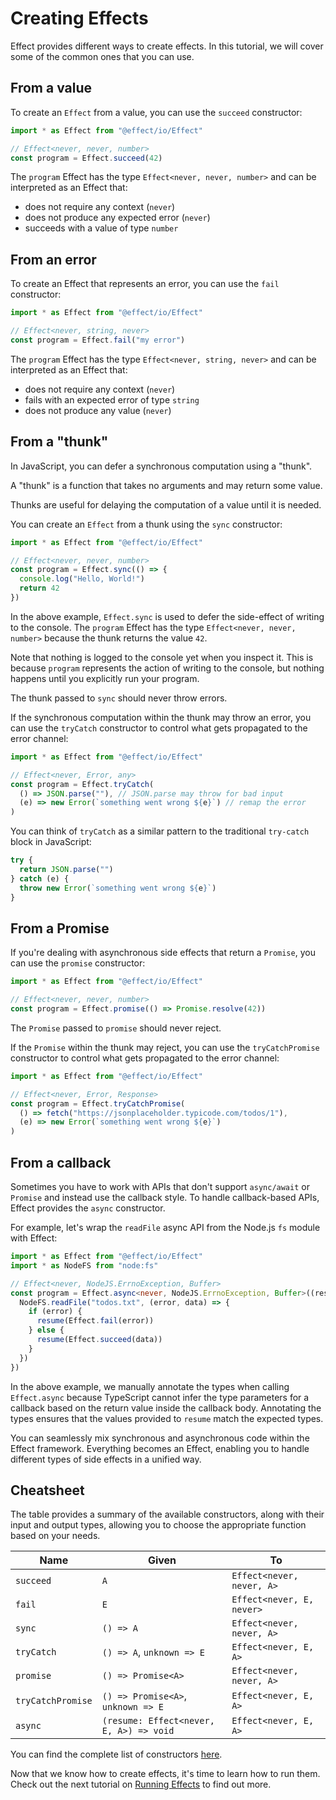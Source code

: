 
# Creating Effects

Effect provides different ways to create effects. In this tutorial, we will cover some of the common ones that you can use.

## From a value

To create an `Effect` from a value, you can use the `succeed` constructor:

```ts
import * as Effect from "@effect/io/Effect"

// Effect<never, never, number>
const program = Effect.succeed(42)
```

The `program` Effect has the type `Effect<never, never, number>` and can be interpreted as an Effect that:

- does not require any context (`never`)
- does not produce any expected error (`never`)
- succeeds with a value of type `number`

## From an error

To create an Effect that represents an error, you can use the `fail` constructor:

```ts
import * as Effect from "@effect/io/Effect"

// Effect<never, string, never>
const program = Effect.fail("my error")
```

The `program` Effect has the type `Effect<never, string, never>` and can be interpreted as an Effect that:

- does not require any context (`never`)
- fails with an expected error of type `string`
- does not produce any value (`never`)

## From a "thunk"

In JavaScript, you can defer a synchronous computation using a "thunk".

<Info>
  A "thunk" is a function that takes no arguments and may return some value.
</Info>

Thunks are useful for delaying the computation of a value until it is needed.

You can create an `Effect` from a thunk using the `sync` constructor:

```ts
import * as Effect from "@effect/io/Effect"

// Effect<never, never, number>
const program = Effect.sync(() => {
  console.log("Hello, World!")
  return 42
})
```

In the above example, `Effect.sync` is used to defer the side-effect of writing to the console.
The `program` Effect has the type `Effect<never, never, number>` because the thunk returns the value `42`.

Note that nothing is logged to the console yet when you inspect it.
This is because `program` represents the action of writing to the console, but nothing happens until you explicitly run your program.

<Error>The thunk passed to `sync` should never throw errors.</Error>

If the synchronous computation within the thunk may throw an error, you can use the `tryCatch` constructor
to control what gets propagated to the error channel:

```ts
import * as Effect from "@effect/io/Effect"

// Effect<never, Error, any>
const program = Effect.tryCatch(
  () => JSON.parse(""), // JSON.parse may throw for bad input
  (e) => new Error(`something went wrong ${e}`) // remap the error
)
```

You can think of `tryCatch` as a similar pattern to the traditional `try-catch` block in JavaScript:

```ts
try {
  return JSON.parse("")
} catch (e) {
  throw new Error(`something went wrong ${e}`)
}
```

## From a Promise

If you're dealing with asynchronous side effects that return a `Promise`, you can use the `promise` constructor:

```ts
import * as Effect from "@effect/io/Effect"

// Effect<never, never, number>
const program = Effect.promise(() => Promise.resolve(42))
```

<Error>The `Promise` passed to `promise` should never reject.</Error>

If the `Promise` within the thunk may reject, you can use the `tryCatchPromise` constructor
to control what gets propagated to the error channel:

```ts
import * as Effect from "@effect/io/Effect"

// Effect<never, Error, Response>
const program = Effect.tryCatchPromise(
  () => fetch("https://jsonplaceholder.typicode.com/todos/1"),
  (e) => new Error(`something went wrong ${e}`)
)
```

## From a callback

Sometimes you have to work with APIs that don't support `async/await` or `Promise` and instead use the callback style.
To handle callback-based APIs, Effect provides the `async` constructor.

For example, let's wrap the `readFile` async API from the Node.js `fs` module with Effect:

```ts
import * as Effect from "@effect/io/Effect"
import * as NodeFS from "node:fs"

// Effect<never, NodeJS.ErrnoException, Buffer>
const program = Effect.async<never, NodeJS.ErrnoException, Buffer>((resume) => {
  NodeFS.readFile("todos.txt", (error, data) => {
    if (error) {
      resume(Effect.fail(error))
    } else {
      resume(Effect.succeed(data))
    }
  })
})
```

In the above example, we manually annotate the types when calling `Effect.async` because TypeScript cannot infer the type parameters for a callback
based on the return value inside the callback body. Annotating the types ensures that the values provided to `resume` match the expected types.

<Idea>
  You can seamlessly mix synchronous and asynchronous code within the Effect
  framework. Everything becomes an Effect, enabling you to handle different
  types of side effects in a unified way.
</Idea>

## Cheatsheet

The table provides a summary of the available constructors, along with their input and output types, allowing you to choose the appropriate function based on your needs.

| **Name**          | **Given**                               | **To**                    |
| ----------------- | --------------------------------------- | ------------------------- |
| `succeed`         | `A`                                     | `Effect<never, never, A>` |
| `fail`            | `E`                                     | `Effect<never, E, never>` |
| `sync`            | `() => A`                               | `Effect<never, never, A>` |
| `tryCatch`        | `() => A`, `unknown => E`               | `Effect<never, E, A>`     |
| `promise`         | `() => Promise<A>`                      | `Effect<never, never, A>` |
| `tryCatchPromise` | `() => Promise<A>`, `unknown => E`      | `Effect<never, E, A>`     |
| `async`           | `(resume: Effect<never, E, A>) => void` | `Effect<never, E, A>`     |

You can find the complete list of constructors [here](https://effect-ts.github.io/io/modules/Effect.ts.html#constructors).

Now that we know how to create effects, it's time to learn how to run them.
Check out the next tutorial on [Running Effects](running) to find out more.
